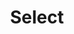 ---
title: Select
description: ''
draft: true
repo: https://github.com
accessibility: https://github.com
---